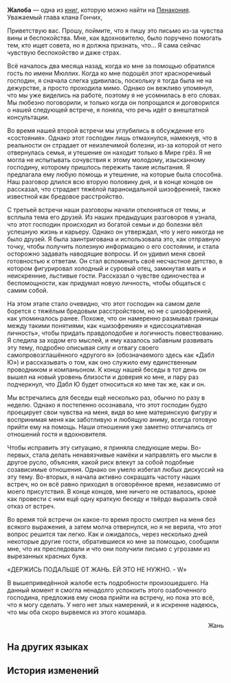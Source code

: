 {{Книга Инфобокс
|id           = 328
|Название     = Жалоба
|Изображение  = Item Penacony Readable 2.png
|Мир          = Пенакония
|Томов        = 1
|Автор        = <!--нужно добавить-->
|Описание     = Жалоба в адрес Семьи от вдохновителя Мира грёз, где высказываются опасения касательно гостя по имени Мюллих и вызванных им серьёзных отрицательных последствиях для собственного психического здоровья.
|Том1         = {{tx}}
|Источник1    = {{tx|Отсутствует источник}}
|Персонажи    = 
|Фракции      = 
}}
'''Жалоба''' — одна из [[Книги|книг]], которую можно найти на [[Пенакония]].
<!--
==Получение==
<gallery>
Книга НАЗВАНИЕ.png|НАЗВАНИЕ
Локация НАЗВАНИЕ.png|Расположение на карте. Ближайший пространственный якорь «[[НАЗВАНИЕ]]»
</gallery>
-->
Уважаемый глава клана Гончих,

Приветствую вас. Прошу, поймите, что я пишу это письмо из-за чувства вины и беспокойства. Мне, как вдохновителю, было поручено помогать тем, кто ищет совета, но я должна признать, что... Я сама сейчас чувствую беспокойство и даже страх.

Всё началось два месяца назад, когда ко мне за помощью обратился гость по имени Мюллих. Когда ко мне подошёл этот красноречивый господин, я сначала слегка удивилась, поскольку я тогда была не на дежурстве, а просто проходила мимо. Однако он вежливо упомянул, что мы уже виделись на работе, поэтому я не усомнилась в его словах. Мы любезно поговорили, и только когда он попрощался и договорился о нашей следующей встрече, я поняла, что речь идёт о внештатной консультации.

Во время нашей второй встречи мы углубились в обсуждение его «состояния». Однако этот господин лишь отмахнулся, намекнув, что в реальности он страдает от неизлечимой болезни, из-за которой от него отвернулась семья, и утешение он находит только в Мире грёз. Я не могла не испытывать сочувствия к этому молодому, изысканному господину, которому пришлось пережить такие испытания. Я предлагала ему любую помощь и утешение, на которые была способна. Наш разговор длился всю вторую половину дня, и в конце концов он рассказал, что страдает тяжёлой параноидальной шизофренией, также известной как бредовое расстройство.

С третьей встречи наши разговоры начали отклоняться от темы, и всплыла тема его друзей. Из наших предыдущих разговоров я узнала, что этот господин происходил из богатой семьи и до болезни вёл успешную жизнь и карьеру. Однако он утверждал, что у него никогда не было друзей. Я была заинтригована и использовала это, как отправную точку, чтобы получить полезную информацию о его состоянии, и стала осторожно задавать наводящие вопросы. И он удивил меня своей готовностью к ответам. Он стал вспоминать своё несчастное детство, в котором фигурировал холодный и суровый отец, замкнутая мать и неискренние, льстивые гости. Рассказал о чувстве одиночества и беспомощности, как придумал новую личность, чтобы общаться с самим собой.

На этом этапе стало очевидно, что этот господин на самом деле борется с тяжёлым бредовым расстройством, но не с шизофренией, как упоминалось ранее. Похоже, что он намеренно размывал границы между такими понятиями, как «шизофрения» и «диссоциативная личность», чтобы придать правдоподобие и логичность повествованию. Я следила за ходом его мыслей, и ему казалось забавным развивать эту тему, подробно описывая силу и отвагу своего самопровозглашённого «другого я» (обозначаемого здесь как «Дабл Ю») и рассказывать о том, как оно служило ему единственным проводником и компаньоном. К концу нашей беседы в тот день он вышел на новый уровень близости и доверия ко мне, и пару раз подчеркнул, что Дабл Ю будет относиться ко мне так же, как и он.

Мы встречались для беседы ещё несколько раз, обычно по разу в неделю. Однако я постепенно осознавала, что этот господин будто проецирует свои чувства на меня, видя во мне материнскую фигуру и воспринимая меня как заботливую и любящую аниму, всегда готовую прийти ему на помощь. Наши отношения уже заметно отличались от отношений гостя и вдохновителя.

Чтобы исправить эту ситуацию, я приняла следующие меры. Во-первых, стала делать ненавязчивые намёки и направлять его мысли в другое русло, объясняя, какой риск влекут за собой подобные созависимые отношения. Однако он умело избегал любых дискуссий на эту тему. Во-вторых, я начала активно сокращать частоту наших встреч, но он всё равно приходил в оговорённое время, независимо от моего присутствия. В конце концов, мне ничего не оставалось, кроме как провести с ним ещё одну краткую беседу и твёрдо выразить свой отказ от встреч.

Во время той встречи он какое-то время просто смотрел на меня без всякого выражения, а затем молча отвернулся, но я не верила, что этот вопрос решится так легко. Как и ожидалось, через несколько дней некоторые другие гости, обратившиеся ко мне за помощью, сообщили мне, что их преследовали и что они получили письмо с угрозами из вырезанных красных букв.

«ДЕРЖИСЬ ПОДАЛЬШЕ ОТ ЖАНЬ. ЕЙ ЭТО НЕ НУЖНО. - W»

В вышеприведённой жалобе есть подробности произошедшего. На данный момент я смогла ненадолго успокоить этого озабоченного господина, предложив ему снова прийти на встречу, но пока это всё, что я могу сделать. У него нет злых намерений, и я искренне надеюсь, что мы оба скоро вырвемся из этого кошмара.<br /><div align="right">Жань</div>

==На других языках==
{{На других языках
|en   = A Letter of Complaint
|zhs  = 投诉信一则
|zht  = 一封投訴信
|ja   = 苦情申し立ての手紙
|ko   = 항의 편지
|es   = Carta de reclamo
|fr   = Lettre de réclamation
|ru   = Жалоба
|th   = จดหมายร้องเรียนฉบับหนึ่ง
|vi   = Một Bức Thư Khiếu Nại
|de   = Ein Beschwerdeschreiben
|id   = Sepucuk Surat Keluhan
|pt   = Uma Carta de Reclamação
}}

==История изменений==
{{История изменений|2.7}}